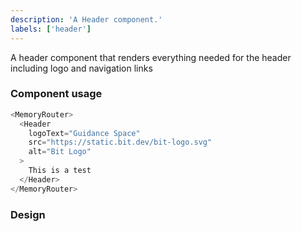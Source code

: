 ```yaml
---
description: 'A Header component.'
labels: ['header']
---
```



A header component that renders everything needed for the header including logo and navigation links

### Component usage

```js live
<MemoryRouter>
  <Header
    logoText="Guidance Space"
    src="https://static.bit.dev/bit-logo.svg"
    alt="Bit Logo"
  >
    This is a test
  </Header>
</MemoryRouter>
```

### Design

<FigmaEmbed src="https://www.figma.com/embed?embed_host=share&url=https%3A%2F%2Fwww.figma.com%2Ffile%2FYOdxHWPVnxBcTAYw0zPyXf%2Fstore%3Fnode-id%3D3%253A856" />
